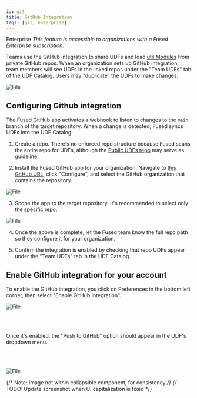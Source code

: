 ```yaml
---
id: git
title: GitHub Integration
tags: [git, enterprise]
---
```




<Tag color="#3399ff">Enterprise</Tag> _This feature is accessible to organizations with a Fused Enterprise subscription._

Teams use the GitHub integration to share UDFs and load [util Modules](/core-concepts/write/#utils-module) from private GitHub repos. When an organization sets up GitHub integration, team members will see UDFs in the linked repos under the "Team UDFs" tab of the [UDF Catalog](/workbench/udf-catalog/). Users may "duplicate" the UDFs to make changes.


<div style={{textAlign: 'center'}}>
<img src={gh1} alt="File" style={{}} />
</div>


## Configuring Github integration

The Fused GitHub app activates a webhook to listen to changes to the `main` branch of the target repository. When a change is detected, Fused syncs UDFs into the UDF Catalog.

1. Create a repo. There's no enforced repo structure because Fused scans the entire repo for UDFs, although the [Public UDFs repo](https://github.com/fusedio/udfs) may serve as guideline.

2. Install the Fused GitHub app for your organization. Navigate to [this GitHub URL](https://github.com/apps/fused-io), click "Configure", and select the GitHub organization that contains the repository.


<div style={{textAlign: 'center'}}>
<img src={gh2} alt="File" style={{width: 400}} />
</div>

3. Scope the app to the target repository. It's recommended to select only the specific repo.


<div style={{textAlign: 'center'}}>
<img src={gh3} alt="File" style={{width: 400}} />
</div>


4. Once the above is complete, let the Fused team know the full repo path so they configure it for your organization.

5. Confirm the integration is enabled by checking that repo UDFs appear under the "Team UDFs" tab in the UDF Catalog.

## Enable GitHub integration for your account

To enable the GitHub integration, you click on Preferences in the bottom left corner, then select "Enable GitHub Integration".


<div style={{textAlign: 'center'}}>
<img src={ImageGit} alt="File" style={{width: 500}} />
</div>


<br></br>

Once it's enabled, the "Push to GitHub" option should appear in the UDF's dropdown menu.

<br></br>


<div style={{textAlign: 'center'}}>
<img src={ImageGitDropdown} alt="File" style={{width: 500}} />
</div>


{/* Note: Image not within collapsible component, for consistency */}
{/* TODO: Update screenshot when UI capitalization is fixed */}

